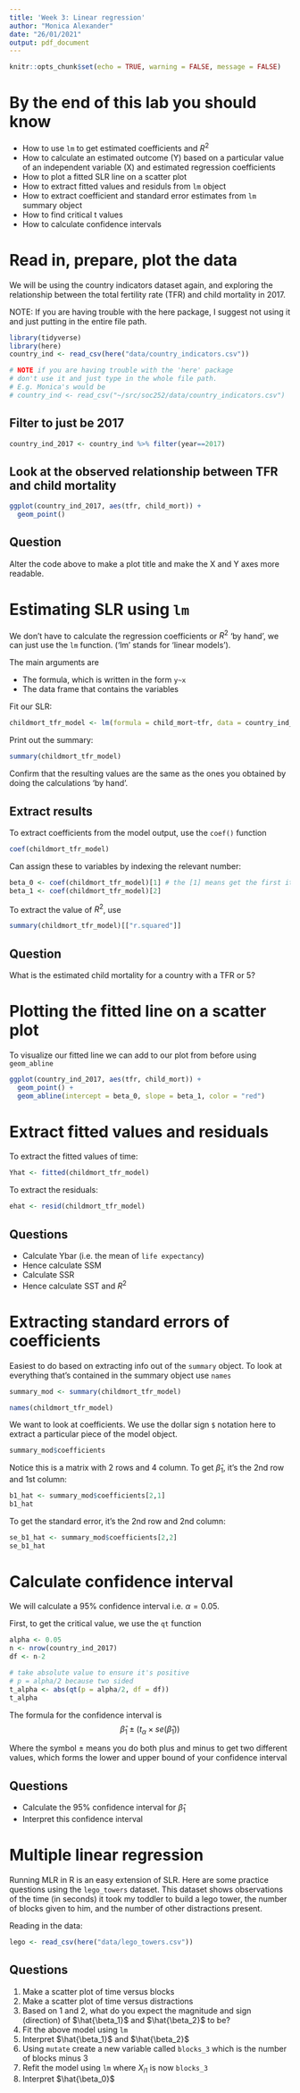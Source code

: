 ```yaml
---
title: 'Week 3: Linear regression'
author: "Monica Alexander"
date: "26/01/2021"
output: pdf_document
---
```



```r
knitr::opts_chunk$set(echo = TRUE, warning = FALSE, message = FALSE)
```

# By the end of this lab you should know 

- How to use `lm` to get estimated coefficients and $R^2$
- How to calculate an estimated outcome (Y) based on a particular value of an independent variable (X) and estimated regression coefficients
- How to plot a fitted SLR line on a scatter plot
- How to extract fitted values and residuls from `lm` object
- How to extract coefficient and standard error estimates from `lm` summary object
- How to find critical t values
- How to calculate confidence intervals


# Read in, prepare, plot the data

We will be using the country indicators dataset again, and exploring the relationship between the total fertility rate (TFR) and child mortality in 2017. 

NOTE: If you are having trouble with the here package, I suggest not using it and just putting in the entire file path.

```r
library(tidyverse)
library(here)
country_ind <- read_csv(here("data/country_indicators.csv"))

# NOTE if you are having trouble with the 'here' package
# don't use it and just type in the whole file path. 
# E.g. Monica's would be
# country_ind <- read_csv("~/src/soc252/data/country_indicators.csv")
```


## Filter to just be 2017

```r
country_ind_2017 <- country_ind %>% filter(year==2017)
```

## Look at the observed relationship between TFR and child mortality

```r
ggplot(country_ind_2017, aes(tfr, child_mort)) + 
  geom_point()
```

## Question

Alter the code above to make a plot title and make the X and Y axes more readable. 

# Estimating SLR using `lm`

We don't have to calculate the regression coefficients or $R^2$ 'by hand', we can just use the `lm` function. ('lm' stands for 'linear models').

The main arguments are

- The formula, which is written in the form `y~x` 
- The data frame that contains the variables 

Fit our SLR:

```r
childmort_tfr_model <- lm(formula = child_mort~tfr, data = country_ind_2017)
```

Print out the summary:

```r
summary(childmort_tfr_model)
```

Confirm that the resulting values are the same as the ones you obtained by doing the calculations 'by hand'.

## Extract results

To extract coefficients from the model output, use the `coef()` function

```r
coef(childmort_tfr_model)
```

Can assign these to variables by indexing the relevant number:

```r
beta_0 <- coef(childmort_tfr_model)[1] # the [1] means get the first item
beta_1 <- coef(childmort_tfr_model)[2] 
```

To extract the value of $R^2$, use

```r
summary(childmort_tfr_model)[["r.squared"]]
```



## Question

What is the estimated child mortality for a country with a TFR or 5?



# Plotting the fitted line on a scatter plot

To visualize our fitted line we can add to our plot from before using `geom_abline`

```r
ggplot(country_ind_2017, aes(tfr, child_mort)) + 
  geom_point() + 
  geom_abline(intercept = beta_0, slope = beta_1, color = "red")
```


# Extract fitted values and residuals

To extract the fitted values of time:

```r
Yhat <- fitted(childmort_tfr_model)
```

To extract the residuals:

```r
ehat <- resid(childmort_tfr_model)
```

## Questions

- Calculate Ybar (i.e. the mean of `life expectancy`)
- Hence calculate SSM
- Calculate SSR
- Hence calculate SST and $R^2$


# Extracting standard errors of coefficients

Easiest to do based on extracting info out of the `summary` object. To look at everything that's contained in the summary object use `names`

```r
summary_mod <- summary(childmort_tfr_model)

names(childmort_tfr_model)
```

We want to look at coefficients. We use the dollar sign `$` notation here to extract a particular piece of the model object. 

```r
summary_mod$coefficients
```

Notice this is a matrix with 2 rows and 4 column. To get $\hat{\beta}_1$, it's the 2nd row and 1st column:

```r
b1_hat <- summary_mod$coefficients[2,1]
b1_hat
```

To get the standard error, it's the 2nd row and 2nd column:

```r
se_b1_hat <- summary_mod$coefficients[2,2]
se_b1_hat
```

# Calculate confidence interval

We will calculate a 95% confidence interval i.e. $\alpha = 0.05$.

First, to get the critical value, we use the `qt` function

```r
alpha <- 0.05
n <- nrow(country_ind_2017)
df <- n-2 

# take absolute value to ensure it's positive
# p = alpha/2 because two sided 
t_alpha <- abs(qt(p = alpha/2, df = df))
t_alpha
```

The formula for the confidence interval is 
$$\hat{\beta}_{1} \pm\left(t_{\alpha} \times s e\left(\hat{\beta}_{1}\right)\right)$$

Where the symbol $\pm$ means you do both plus and minus to get two different values, which forms the lower and upper bound of your confidence interval

## Questions
- Calculate the 95% confidence interval for $\hat{\beta}_{1}$
- Interpret this confidence interval

# Multiple linear regression

Running MLR in R is an easy extension of SLR. Here are some practice questions using the `lego_towers` dataset. This dataset shows observations of the time (in seconds) it took my toddler to build a lego tower, the number of blocks given to him, and the number of other distractions present. 

Reading in the data:

```r
lego <- read_csv(here("data/lego_towers.csv"))
```
## Questions

1. Make a scatter plot of time versus blocks
2. Make a scatter plot of time versus distractions
3. Based on 1 and 2, what do you expect the magnitude and sign (direction) of $\hat{\beta_1}$ and $\hat{\beta_2}$ to be?
4. Fit the above model using `lm`
5. Interpret $\hat{\beta_1}$ and $\hat{\beta_2}$
6. Using `mutate` create a new variable called `blocks_3` which is the number of blocks minus 3
7. Refit the model using `lm` where $X_{i1}$ is now `blocks_3`
8. Interpret $\hat{\beta_0}$

